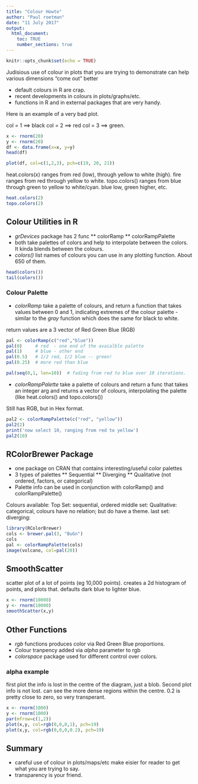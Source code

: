 ```yaml
---
title: "Colour Howto"
author: "Paul roetman"
date: "11 July 2017"
output: 
  html_document:
    toc: TRUE
    number_sections: true
---
```


```r
knitr::opts_chunk$set(echo = TRUE)

```

Judisious use of colour in plots that you are trying to demonstrate can help 
various dimensions "come out" better

* default colours in R are crap.
* recent developments in colours in plots/graphs/etc.
* functions in R and in external packages that are very handy.

Here is an example of a very bad plot.

col = 1 ==> black
col = 2 ==> red
col = 3 ==> green.

```r

x <- rnorm(20)
y <- rnorm(20)
df <- data.frame(x=x, y=y)
head(df)

plot(df, col=c(1,2,3), pch=c(19, 20, 21))
```


heat.colors(x) ranges from red (low), through yellow to white (high).
   fire ranges from red through yellow to white.
topo.colors() ranges from blue through green to yellow to white/cyan.
  blue low, green higher, etc.

```r
heat.colors(2)
topo.colors(2)
```

## Colour Utilities in R

* *grDevices* package has 2 func
** colorRamp
** colorRampPalette
* both take palettes of colors and help to interpolate between the colors. It kinda blends between the colours.
* *colors()* list names of colours you can use in any plotting function. About 650 of them.

```r
head(colors())
tail(colors())
```

### Colour Palette

* *colorRamp* take a palette of colours, and return a function that takes values between 0 and 1, indicating extremes of the colour palette - similar to the *gray* function which does the same for black to white.

return values are a 3 vector of Red Green Blue (RGB)
```r
pal <- colorRamp(c("red","blue"))
pal(0)     # red  - one end of the avaialble palette
pal(1)     # blue - other end 
pal(0.5)   # 1/2 red, 1/2 blue -- green!
pal(0.25)  # more red than blue

pal(seq(0,1, len=10))  # fading from red to blue over 10 iterations.
```


* *colorRampPalette* take a palette of colours and return a func that takes an integer arg and returns a vector of colours, interpolating the palette (like heat.colors() and topo.colors())

Still has RGB, but in Hex format.

```r
pal2 <- colorRampPalette(c("red", "yellow"))
pal2(2)
print('now select 10, ranging from red to yellow')
pal2(10)
```


## RColorBrewer Package

* one package on CRAN that contains interesting/useful color palettes
* 3 types of palettes
** Sequential
** Diverging
** Qualitative   (not ordered, factors, or categorical)
* Palette info can be used in conjunction with colorRamp() and colorRampPalette()

Colours available:
Top Set: sequential, ordered
middle set: Qualitative: categorical, colours have no relation; but do have a theme.
last set: diverging: 

```r
library(RColorBrewer)
cols <- brewer.pal(3, "BuGn")
cols
pal <- colorRampPalette(cols)
image(volcano, col=pal(20))
```

## SmoothScatter

scatter plot of a lot of points (eg 10,000 points).
creates a 2d histogram of points, and plots that.
defaults dark blue to lighter blue.

```r
x <- rnorm(10000)
y <- rnorm(10000)
smoothScatter(x,y)
```


## Other Functions

* *rgb* functions produces color via Red Green Blue proportions.
* Colour tranpency added via *alpha* parameter to rgb
* *colorspace* package used for different control over colors.


### alpha example

first plot the info is lost in the centre of the diagram, just a blob.
Second plot info is not lost. can see the more dense regions within the centre.
0.2 is pretty close to zero, so very transperant.

```r
x <- rnorm(1000)
y <- rnorm(1000)
par(mfrow=c(1,2))
plot(x,y, col=rgb(0,0,0,1), pch=19)
plot(x,y, col=rgb(0,0,0,0.2), pch=19)
```

## Summary

* careful use of colour in plots/maps/etc make eisier for reader to get what you are trying to say.
* transparency is your friend.

